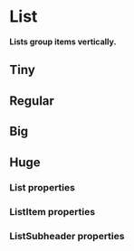 # List <ReactStabilityFlag status="stable" />

**Lists group items vertically.**

## Tiny

<DemoBlock demo="tiny" />

## Regular

<DemoBlock demo="regular" />

## Big

<DemoBlock demo="big" />

## Huge

<DemoBlock demo="huge" />

### List properties

<PropTable component="List" />

### ListItem properties

<PropTable component="ListItem" />

### ListSubheader properties

<PropTable component="ListSubheader" />
